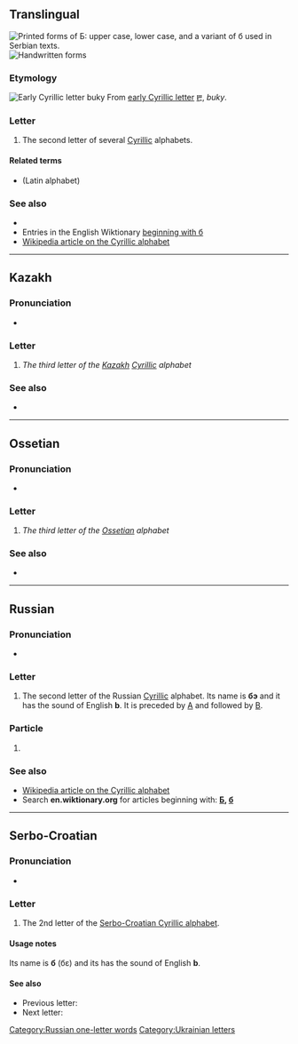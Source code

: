 {{also|Б|б-|б.|Appendix:Variations of "b"}}
{{character info/new}}
==Translingual==
[[File:Б_Cambria.svg|thumb|Printed forms of [[Б]]: upper case, lower case, and a variant of б used in Serbian texts.]]
[[File:02-Russian alphabet-Б б.svg|thumb|Handwritten forms]]

===Etymology===
[[Image:Early Cyrillic letter Buky.png|Early Cyrillic letter ''buky'']]
From [[w:Early Cyrillic alphabet|early Cyrillic letter]] [[Ⰱ]], ''buky''.

===Letter===
{{wikipedia|Be (Cyrillic)}}
{{head|mul|letter|lower case||upper case|Б}}

# The second letter of several [[Cyrillic]] alphabets.

====Related terms====
* {{l|mul|b}} (Latin alphabet)

===See also===
* {{l|mul|Appendix:Cyrillic script}}
* Entries in the English Wiktionary [[Special:Allpages/б|beginning with б]]
* [[w:Cyrillic alphabet|Wikipedia article on the Cyrillic alphabet]]

----

==Kazakh==

===Pronunciation===
* {{qualifier|phoneme}} {{IPA|kk|/b/}}

===Letter===
{{head|kk|letter|sc=Cyrl|lower case||upper case|Б}}

# ''The third letter of the [[Kazakh]] [[Cyrillic]] alphabet''

===See also===
* {{list:Cyrillic script letters/kk}}

----

==Ossetian==

===Pronunciation===
* {{qualifier|phoneme}} {{IPA|os|/b/}}

===Letter===
{{head|os|letter|sc=Cyrl|upper case|Б}}

# ''The third letter of the [[Ossetian]] alphabet''

===See also===
* {{list:Cyrillic script letters/os}}

----

==Russian==

===Pronunciation===
* {{audio|ru|Ru-б.ogg|Audio}}

===Letter===
{{head|ru|letter|lower case||upper case|Б}}

# The second letter of the Russian [[Cyrillic]] alphabet. Its name is '''бэ''' {{IPAchar|/bɛ/}} and it has the sound of English '''b'''. It is preceded by [[а|А]] and followed by [[в|В]].

===Particle===
{{head|ru|particle|head=б}}

# {{alternative form of|ru|бы}}

===See also===
* [[w:Cyrillic alphabet|Wikipedia article on the Cyrillic alphabet]]
* Search '''en.wiktionary.org''' for articles beginning with: '''[http://en.wiktionary.org/w/index.php?title=Special%3AAllpages&from=%D0%91&namespace=0 Б], [http://en.wiktionary.org/w/index.php?title=Special%3AAllpages&from=%D0%B1&namespace=0 б]'''

[[Category:Russian one-letter words]]

----

==Serbo-Croatian==
{{attention|sh}}

===Pronunciation===
* {{qualifier|phoneme}} {{IPA|sh|/b/}}

===Letter===
{{head|sh|letter|head=б|head2=<span lang="sr">б</span>|lower case||upper case|Б}}

# The 2nd letter of the [[Serbo-Croatian Cyrillic alphabet]].

====Usage notes====
Its name is '''б''' (бɛ) and its has the sound of English '''b'''.

====See also====
* Previous letter: {{l|sh|а}}
* Next letter: {{l|sh|в}}

[[Category:Ukrainian letters]]